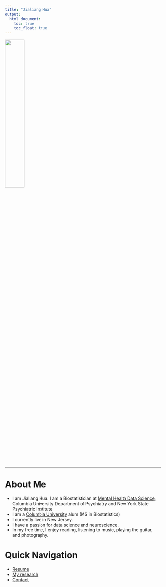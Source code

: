 ```yaml
---
title: "Jialiang Hua"
output: 
  html_document:
    toc: true
    toc_float: true
---
```


<img src="images/JialiangHua.jpg" style="width:35%">

* * *

# About Me

- I am Jialiang Hua. I am a Biostatistician at [Mental Health Data Science](https://www.columbiapsychiatry.org/research/research-areas/mental-health-data-science), Columbia University Department of Psychiatry and New York State Psychiatric Institute
- I am a [Columbia University](https://www.columbia.edu) alum (MS in Biostatistics)
- I currently live in New Jersey.
- I have a passion for data science and neuroscience.
- In my free time, I enjoy reading, listening to music, playing the guitar, and photography.

# Quick Navigation

- [Resume](library/Resume_JialiangHua.pdf)
- [My research](research.html)
- [Contact](about.html#contact)
